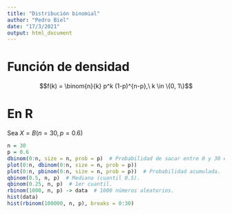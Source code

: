 ---
title: "Distribución binomial"
author: "Pedro Biel"
date: "17/3/2021"
output: html_document
---

# Función de densidad

$$f(k) = \binom{n}{k} p^k (1-p)^{n-p},\ k \in \{0, 1\}$$

# En R

Sea $X = B(n = 30, p = 0.6)$

```{r}
n = 30
p = 0.6
dbinom(0:n, size = n, prob = p)  # Probabilidad de sacar entre 0 y 30 éxitos usando una muestra de tamaño n y la probabilidad p.
plot(0:n, dbinom(0:n, size = n, prob = p))
plot(0:n, pbinom(0:n, size = n, prob = p))  # Probabilidad acumulada.
qbinom(0.5, n, p)  # Mediana (cuantil 0.5).
qbinom(0.25, n, p)  # 1er cuantil.
rbinom(1000, n, p) -> data  # 1000 números aleatorios.
hist(data)
hist(rbinom(100000, n, p), breaks = 0:30)
```












